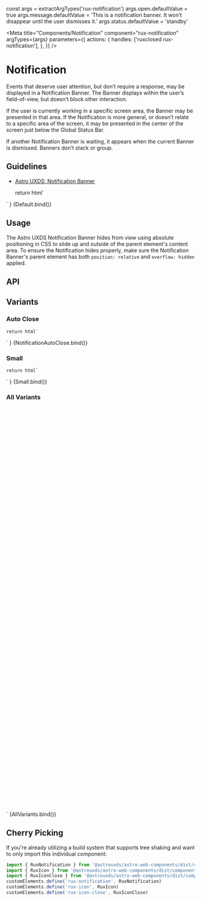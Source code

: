 const args = extractArgTypes('rux-notification')
args.open.defaultValue = true
args.message.defaultValue =
    'This is a notification banner. It won’t disappear until the user dismisses it.'
args.status.defaultValue = 'standby'

<Meta
    title="Components/Notification"
    component="rux-notification"
    argTypes={args}
    parameters={{
        actions: {
            handles: ['ruxclosed rux-notification'],
        },
    }}
/>

# Notification

Events that deserve user attention, but don’t require a response, may be displayed in a Notification Banner. The Banner displays within the user’s field-of-view, but doesn’t block other interaction.

If the user is currently working in a specific screen area, the Banner may be presented in that area. If the Notification is more general, or doesn’t relate to a specific area of the screen, it may be presented in the center of the screen just below the Global Status Bar.

If another Notification Banner is waiting, it appears when the current Banner is dismissed. Banners don’t stack or group.

## Guidelines

-   [Astro UXDS: Notification Banner](https://www.astrouxds.com/ui-components/notification-banner)

    return html`
<div style="display: flex; flex-flow: column; justify-content: center;">
    <rux-notification
        ?open="${args.open}"
        ?small="${args.small}"
        .closeAfter="${args.closeAfter}"
        status="${args.status}"
        message="${args.message}"
    >
    </rux-notification>
</div>
    `
}

<Canvas>
    <Story
        name="Default"
        height="100px"
        args={{
            open: true,
            closeAfter: null,
            message: "This is a notification banner. It won’t disappear until the user dismisses it.",
            status: "standby"
        }}
    >
        {Default.bind()}
    </Story>
</Canvas>

## Usage

The Astro UXDS Notification Banner hides from view using absolute positioning in CSS to slide up and outside of the parent element's content area. To ensure the Notification hides properly, make sure the Notification Banner's parent element has both `position: relative` and `overflow: hidden` applied.

## API

<ArgsTable of="rux-notification" />

## Variants

### Auto Close

    return html`
<div style="display: flex; flex-flow: column; justify-content: center;">
    <rux-notification
        ?open="${args.open}"
        ?small="${args.small}"
        .closeAfter="${args.closeAfter}"
        .status="${args.status}"
        message="This is a notification banner. It will disappear in 2000 ms."
    >
    </rux-notification>
</div>
    `
}

<Canvas>
    <Story
        args={{
            open: true,
            closeAfter: 2000,
        }}
        name="Auto Close"
        height="100px"
    >
        {NotificationAutoClose.bind()}
    </Story>
</Canvas>

### Small

    return html`
<div style="display: flex; flex-flow: column; justify-content: center;">
    <rux-notification
        ?open="${args.open}"
        ?small="${args.small}"
        .closeAfter="${args.closeAfter}"
        status="${args.status}"
        message="${args.message}"
    >
    </rux-notification>
</div>
    `
}

<Canvas>
    <Story name="Small" height="100px" args={{ small: true}}>
        {Small.bind()}
    </Story>
</Canvas>

### All Variants

<div
    style="display: flex; flex-flow: column; justify-content: center; margin:20px;"
>
    <div
        style="display: flex; position: relative; height: 68px; margin-bottom: 20px; overflow: hidden;"
    >
        <rux-notification
            open
            status="off"
            message="Off notification banner"
        ></rux-notification>
    </div>
    <div
        style="display: flex; position: relative; height: 68px; margin-bottom: 20px; overflow: hidden;"
    >
        <rux-notification
            open
            status="standby"
            message="Standby notification banner"
        ></rux-notification>
    </div>
    <div
        style="display: flex; position: relative; height: 68px; margin-bottom: 20px; overflow: hidden;"
    >
        <rux-notification
            open
            status="normal"
            message="Normal notification banner"
        ></rux-notification>
    </div>
    <div
        style="display: flex; position: relative; height: 68px; margin-bottom: 20px; overflow: hidden;"
    >
        <rux-notification
            open
            status="caution"
            message="Caution notification banner"
        ></rux-notification>
    </div>
    <div
        style="display: flex; position: relative; height: 68px; margin-bottom: 20px; overflow: hidden;"
    >
        <rux-notification
            open
            status="serious"
            message="Serious notification banner"
        ></rux-notification>
    </div>
    <div
        style="display: flex; position: relative; height: 68px; margin-bottom: 20px; overflow: hidden;"
    >
        <rux-notification
            open
            status="critical"
            message="Critical notification banner"
        ></rux-notification>
    </div>
    <div
        style="display: flex; position: relative; height: 68px; margin-bottom: 20px; overflow: hidden;"
    >
        <rux-notification
            open
            small
            status="off"
            message="Small off notification banner"
        ></rux-notification>
    </div>
    <div
        style="display: flex; position: relative; height: 68px; margin-bottom: 20px; overflow: hidden;"
    >
        <rux-notification
            open
            small
            status="standby"
            message="Small standby notification banner"
        ></rux-notification>
    </div>
    <div
        style="display: flex; position: relative; height: 68px; margin-bottom: 20px; overflow: hidden;"
    >
        <rux-notification
            open
            small
            status="normal"
            message="Small normal notification banner"
        ></rux-notification>
    </div>
    <div
        style="display: flex; position: relative; height: 68px; margin-bottom: 20px; overflow: hidden;"
    >
        <rux-notification
            open
            small
            status="caution"
            message="Small caution notification banner"
        ></rux-notification>
    </div>
    <div
        style="display: flex; position: relative; height: 68px; margin-bottom: 20px; overflow: hidden;"
    >
        <rux-notification
            open
            small
            status="serious"
            message="Small serious notification banner"
        ></rux-notification>
    </div>
    <div
        style="display: flex; position: relative; height: 68px; margin-bottom: 20px; overflow: hidden;"
    >
        <rux-notification
            open
            small
            status="critical"
            message="Small critical notification banner"
        ></rux-notification>
    </div>
</div>
`

<Canvas>
    <Story
        name="All Variants"
        argTypes={{
            closeAfter: { table: { disable: true } },
            message: { table: { disable: true } },
            open: { table: { disable: true } },
            status: { table: { disable: true } }
        }}
    >
        {AllVariants.bind()}
    </Story>
</Canvas>

## Cherry Picking

If you're already utilizing a build system that supports tree shaking and want to only import this individual component:

```js
import { RuxNotification } from '@astrouxds/astro-web-components/dist/components/rux-notification'
import { RuxIcon } from '@astrouxds/astro-web-components/dist/components/rux-icon'
import { RuxIconClose } from '@astrouxds/astro-web-components/dist/components/rux-icon-close'
customElements.define('rux-notification', RuxNotification)
customElements.define('rux-icon', RuxIcon)
customElements.define('rux-icon-close', RuxIconClose)
```
